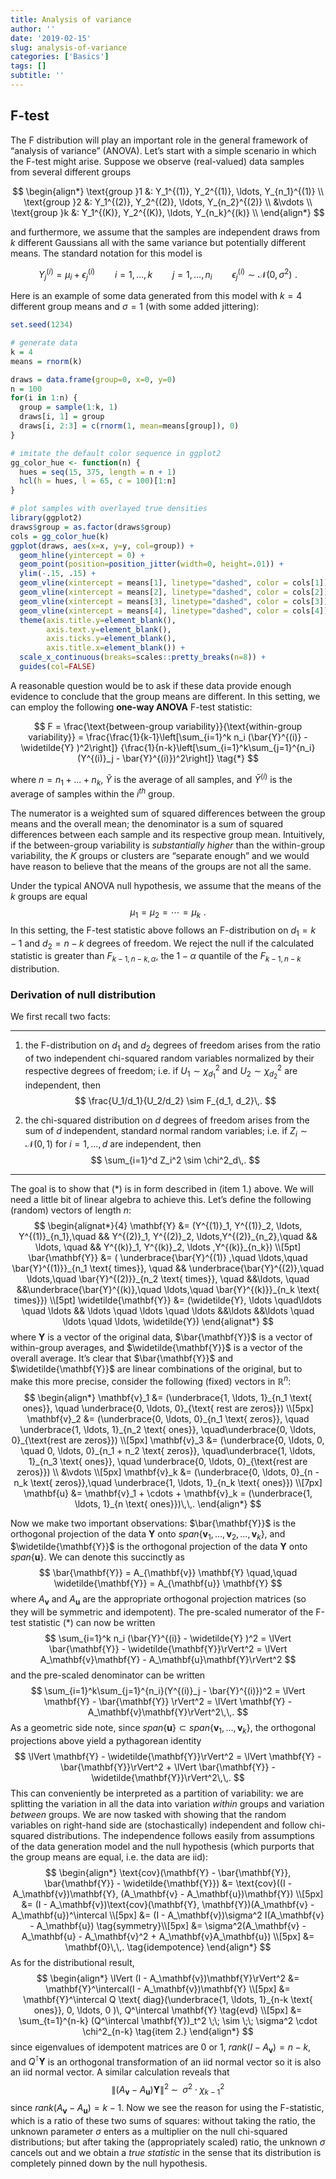 ```yaml
---
title: Analysis of variance
author: ''
date: '2019-02-15'
slug: analysis-of-variance
categories: ['Basics']
tags: []
subtitle: ''
---
```


## F-test

The F distribution will play an important role in the general framework of "analysis of variance" (ANOVA). Let's start with a simple scenario in which the F-test might arise. Suppose we observe (real-valued) data samples from several different groups

$$
\begin{align*}
\text{group }1 &: Y_1^{(1)}, Y_2^{(1)}, \ldots, Y_{n_1}^{(1)} \\
\text{group }2 &: Y_1^{(2)}, Y_2^{(2)}, \ldots, Y_{n_2}^{(2)} \\
&\vdots \\
\text{group }k &: Y_1^{(K)}, Y_2^{(K)}, \ldots, Y_{n_k}^{(k)} \\
\end{align*}
$$

and furthermore, we assume that the samples are independent draws from $k$ different Gaussians all with the same variance but potentially different means. The standard notation for this model is

$$ Y^{(i)}_j = \mu_i + \epsilon^{(i)}_j\qquad i=1,\ldots,k \qquad j=1,\ldots, n_i \qquad \epsilon^{(i)}_j \sim \mathcal{N}(0, \sigma^2)\,\,.$$

Here is an example of some data generated from this model with $k=4$ different group means and $\sigma = 1$ (with some added jittering):

```r
set.seed(1234)

# generate data
k = 4
means = rnorm(k)

draws = data.frame(group=0, x=0, y=0)
n = 100
for(i in 1:n) {
  group = sample(1:k, 1)
  draws[i, 1] = group
  draws[i, 2:3] = c(rnorm(1, mean=means[group]), 0)
}

# imitate the default color sequence in ggplot2
gg_color_hue <- function(n) {
  hues = seq(15, 375, length = n + 1)
  hcl(h = hues, l = 65, c = 100)[1:n]
}

# plot samples with overlayed true densities
library(ggplot2)
draws$group = as.factor(draws$group)
cols = gg_color_hue(k)
ggplot(draws, aes(x=x, y=y, col=group)) + 
  geom_hline(yintercept = 0) + 
  geom_point(position=position_jitter(width=0, height=.01)) + 
  ylim(-.15, .15) + 
  geom_vline(xintercept = means[1], linetype="dashed", color = cols[1]) + 
  geom_vline(xintercept = means[2], linetype="dashed", color = cols[2]) + 
  geom_vline(xintercept = means[3], linetype="dashed", color = cols[3]) + 
  geom_vline(xintercept = means[4], linetype="dashed", color = cols[4]) + 
  theme(axis.title.y=element_blank(),
        axis.text.y=element_blank(),
        axis.ticks.y=element_blank(), 
        axis.title.x=element_blank()) + 
  scale_x_continuous(breaks=scales::pretty_breaks(n=8)) +
  guides(col=FALSE)

```


A reasonable question would be to ask if these data provide enough evidence to conclude that the group means are different. In this setting, we can employ the following __one-way ANOVA__ F-test statistic:

$$
F = \frac{\text{between-group variability}}{\text{within-group variability}} = \frac{\frac{1}{k-1}\left[\sum_{i=1}^k n_i (\bar{Y}^{(i)} - \widetilde{Y} )^2\right]} {\frac{1}{n-k}\left[\sum_{i=1}^k\sum_{j=1}^{n_i}(Y^{(i)}_j - \bar{Y}^{(i)})^2\right]} \tag{*}
$$

where $n = n_1 + \ldots + n_k$, $\widetilde{Y}$ is the average of all samples, and $\bar{Y}^{(i)}$ is the average of samples within the $i^{th}$ group. 

The numerator is a weighted sum of squared differences between the group means and the overall mean; the denominator is a sum of squared differences between each sample and its respective group mean. Intuitively, if the between-group variability is _substantially higher_ than the within-group variability, the $K$ groups or clusters are "separate enough" and we would have reason to believe that the means of the groups are not all the same. 

Under the typical ANOVA null hypothesis, we assume that the means of the $k$ groups are equal
$$
\mu_1 = \mu_2 = \cdots = \mu_k\,\,.
$$
In this setting, the F-test statistic above follows an F-distribution on $d_1 = k-1$ and $d_2 = n-k$ degrees of freedom. We reject the null if the calculated statistic is greater than $F_{k-1, n-k, \alpha}$, the $1-\alpha$ quantile of the $F_{k-1, n-k}$ distribution. 


### Derivation of null distribution

We first recall two facts:

*** 

1. the F-distribution on $d_1$ and $d_2$ degrees of freedom arises from the ratio of two independent chi-squared random variables normalized by their respective degrees of freedom; i.e. if $U_1 \sim \chi^2_{d_1}$ and $U_2 \sim \chi^2_{d_2}$ are independent, then 
$$
\frac{U_1/d_1}{U_2/d_2} \sim F_{d_1, d_2}\,.
$$

2. the chi-squared distribution on $d$ degrees of freedom arises from the sum of $d$ independent, standard normal random variables; i.e. if $Z_i \sim \mathcal{N}(0, 1)$ for $i = 1,\ldots,d$ are independent, then 
$$
\sum_{i=1}^d Z_i^2 \sim \chi^2_d\,.
$$

***

The goal is to show that $(*)$ is in form described in (item 1.) above. We will need a little bit of linear algebra to achieve this. Let's define the following (random) vectors of length $n$:
$$
\begin{alignat*}{4}
\mathbf{Y} &= (Y^{(1)}_1, Y^{(1)}_2, \ldots, Y^{(1)}_{n_1},\quad && Y^{(2)}_1, Y^{(2)}_2, \ldots,Y^{(2)}_{n_2},\quad && \ldots, \quad && Y^{(k)}_1, Y^{(k)}_2, \ldots ,Y^{(k)}_{n_k}) \\[5pt]
\bar{\mathbf{Y}} &= ( \underbrace{\bar{Y}^{(1)} ,\quad \ldots,\quad \bar{Y}^{(1)}}_{n_1 \text{ times}}, \quad && \underbrace{\bar{Y}^{(2)},\quad \ldots,\quad \bar{Y}^{(2)}}_{n_2 \text{ times}}, \quad &&\ldots, \quad  &&\underbrace{\bar{Y}^{(k)},\quad \ldots,\quad \bar{Y}^{(k)}}_{n_k \text{ times}})    \\[5pt]
\widetilde{\mathbf{Y}} &= (\widetilde{Y}, \ldots \quad\ldots \quad \ldots && \ldots \quad \ldots \quad \ldots &&\ldots &&\ldots \quad \ldots \quad \ldots, \widetilde{Y})
\end{alignat*}
$$ 
where $\mathbf{Y}$ is a vector of the original data, $\bar{\mathbf{Y}}$ is a vector of within-group averages, and $\widetilde{\mathbf{Y}}$ is a vector of the overall average. It's clear that $\bar{\mathbf{Y}}$ and $\widetilde{\mathbf{Y}}$ are linear combinations of the original, but to make this more precise, consider the following (fixed) vectors in $\mathbb{R}^n$:
$$
\begin{align*}
\mathbf{v}_1 &= (\underbrace{1, \ldots,  1}_{n_1 \text{ ones}}, \quad \underbrace{0, \ldots, 0}_{\text{ rest are zeros}}) \\[5px]
\mathbf{v}_2 &= (\underbrace{0, \ldots, 0}_{n_1 \text{ zeros}}, \quad \underbrace{1, \ldots, 1}_{n_2 \text{ ones}}, \quad\underbrace{0, \ldots, 0}_{\text{rest are zeros}}) \\[5px]
\mathbf{v}_3 &= (\underbrace{0, \ldots, 0, \quad 0, \ldots, 0}_{n_1 + n_2 \text{ zeros}}, \quad\underbrace{1, \ldots, 1}_{n_3 \text{ ones}}, \quad \underbrace{0, \ldots, 0}_{\text{rest are zeros}}) \\
&\vdots \\[5px]
\mathbf{v}_k &= (\underbrace{0, \ldots, 0}_{n - n_k \text{ zeros}},\quad \underbrace{1, \ldots, 1}_{n_k \text{ ones}}) \\[7px]
\mathbf{u} &= \mathbf{v}_1 + \cdots + \mathbf{v}_k = (\underbrace{1, \ldots, 1}_{n \text{ ones}})\,\,.
\end{align*}
$$

Now we make two important observations: $\bar{\mathbf{Y}}$ is the orthogonal projection of the data $\mathbf{Y}$ onto $\textit{span}\{\mathbf{v}_1, \ldots, \mathbf{v}_2, \ldots, \mathbf{v}_k\}$, and $\widetilde{\mathbf{Y}}$ is the orthogonal projection of the data $\mathbf{Y}$ onto $\textit{span}\{\mathbf{u}\}$. We can denote this succinctly as 
$$
\bar{\mathbf{Y}} = A_{\mathbf{v}} \mathbf{Y} \quad,\quad \widetilde{\mathbf{Y}} = A_{\mathbf{u}} \mathbf{Y}
$$
where $A_{\mathbf{v}}$ and $A_{\mathbf{u}}$ are the appropriate orthogonal projection matrices (so they will be symmetric and idempotent). The pre-scaled numerator of the F-test statistic $(*)$ can now be written  
$$
\sum_{i=1}^k n_i (\bar{Y}^{(i)} - \widetilde{Y} )^2 = \lVert \bar{\mathbf{Y}} - \widetilde{\mathbf{Y}}\rVert^2 = \lVert A_\mathbf{v}\mathbf{Y} - A_\mathbf{u}\mathbf{Y}\rVert^2
$$ 
and the pre-scaled denominator can be written
$$
\sum_{i=1}^k\sum_{j=1}^{n_i}(Y^{(i)}_j - \bar{Y}^{(i)})^2 = \lVert \mathbf{Y} - \bar{\mathbf{Y}} \rVert^2 = \lVert \mathbf{Y} - A_\mathbf{v}\mathbf{Y}\rVert^2\,\,.
$$
As a geometric side note, since $\textit{span}\{\mathbf{u}\} \subset \textit{span}\{\mathbf{v}_1, \ldots, \mathbf{v}_k\}$, the orthogonal projections above yield a pythagorean identity 
$$
\lVert \mathbf{Y} - \widetilde{\mathbf{Y}}\rVert^2 = \lVert \mathbf{Y} - \bar{\mathbf{Y}}\rVert^2 + \lVert \bar{\mathbf{Y}} - \widetilde{\mathbf{Y}}\rVert^2\,\,.
$$
This can conveniently be interpreted as a partition of variability: we are splitting the variation in all the data into variation *within* groups and variation *between* groups. We are now tasked with showing that the random variables on right-hand side are (stochastically) independent and follow chi-squared distributions. The independence follows easily from assumptions of the data generation model and the null hypothesis (which purports that the group means are equal, i.e. the data are iid):
$$
\begin{align*}
\text{cov}(\mathbf{Y} - \bar{\mathbf{Y}}, \bar{\mathbf{Y}} - \widetilde{\mathbf{Y}}) &= 
\text{cov}((I - A_\mathbf{v})\mathbf{Y}, (A_\mathbf{v} - A_\mathbf{u})\mathbf{Y}) \\[5px]
&= (I - A_\mathbf{v})\text{cov}(\mathbf{Y}, \mathbf{Y})(A_\mathbf{v} - A_\mathbf{u})^\intercal \\[5px]
&= (I - A_\mathbf{v})\sigma^2 I(A_\mathbf{v} - A_\mathbf{u}) \tag{symmetry}\\[5px]
&= \sigma^2(A_\mathbf{v} - A_\mathbf{u} - A_\mathbf{v}^2 + A_\mathbf{v}A_\mathbf{u}) \\[5px]
&= \mathbf{0}\,\,. \tag{idempotence}
\end{align*}
$$
As for the distributional result,
$$
\begin{align*}
\lVert (I - A_\mathbf{v})\mathbf{Y}\rVert^2 &= \mathbf{Y}^\intercal(I - A_\mathbf{v})\mathbf{Y} \\[5px]
&= \mathbf{Y}^\intercal Q \text{ diag}(\underbrace{1, \ldots, 1}_{n-k \text{ ones}}, 0, \ldots, 0 )\, Q^\intercal \mathbf{Y} \tag{evd} \\[5px]
&= \sum_{t=1}^{n-k} (Q^\intercal \mathbf{Y})_t^2 \;\; \sim \;\; \sigma^2 \cdot \chi^2_{n-k} \tag{item 2.}
\end{align*}
$$
since eigenvalues of idempotent matrices are $0$ or $1$, $\textit{rank}(I - A_\mathbf{v}) = n-k$, and $Q^\intercal \mathbf{Y}$ is an orthogonal transformation of an iid normal vector so it is also an iid normal vector. A similar calculation reveals that 
$$
\lVert (A_\mathbf{v} - A_\mathbf{u})\mathbf{Y}\rVert^2 \;\sim \;\; \sigma^2 \cdot \chi^2_{k-1}
$$ 
since $\textit{rank}(A_\mathbf{v} - A_\mathbf{u}) = k-1$. Now we see the reason for using the F-statistic, which is a ratio of these two sums of squares: without taking the ratio, the unknown parameter $\sigma$ enters as a multiplier on the null chi-squared distributions; but after taking the (appropriately scaled) ratio, the unknown $\sigma$ cancels out and we obtain a _true statistic_ in the sense that its distribution is completely pinned down by the null hypothesis. 


